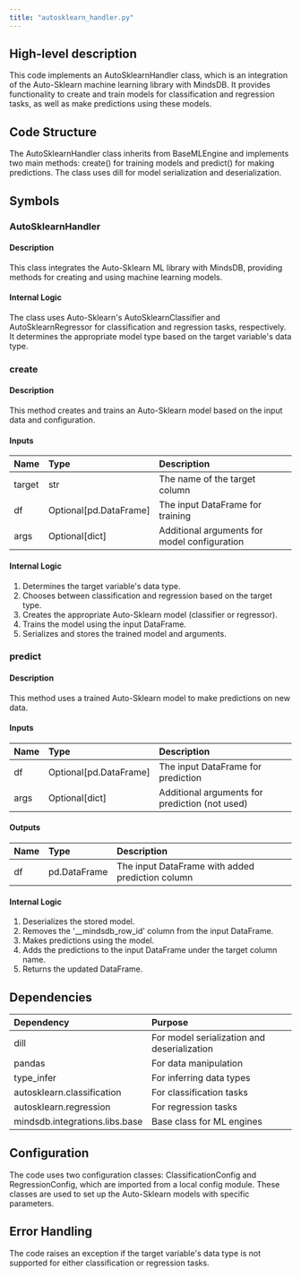 ```yaml
---
title: "autosklearn_handler.py"
---
```


## High-level description
This code implements an AutoSklearnHandler class, which is an integration of the Auto-Sklearn machine learning library with MindsDB. It provides functionality to create and train models for classification and regression tasks, as well as make predictions using these models.

## Code Structure
The AutoSklearnHandler class inherits from BaseMLEngine and implements two main methods: create() for training models and predict() for making predictions. The class uses dill for model serialization and deserialization.

## Symbols

### AutoSklearnHandler
#### Description
This class integrates the Auto-Sklearn ML library with MindsDB, providing methods for creating and using machine learning models.

#### Internal Logic
The class uses Auto-Sklearn's AutoSklearnClassifier and AutoSklearnRegressor for classification and regression tasks, respectively. It determines the appropriate model type based on the target variable's data type.

### create
#### Description
This method creates and trains an Auto-Sklearn model based on the input data and configuration.

#### Inputs
| Name | Type | Description |
|:-----|:-----|:------------|
| target | str | The name of the target column |
| df | Optional[pd.DataFrame] | The input DataFrame for training |
| args | Optional[dict] | Additional arguments for model configuration |

#### Internal Logic
1. Determines the target variable's data type.
2. Chooses between classification and regression based on the target type.
3. Creates the appropriate Auto-Sklearn model (classifier or regressor).
4. Trains the model using the input DataFrame.
5. Serializes and stores the trained model and arguments.

### predict
#### Description
This method uses a trained Auto-Sklearn model to make predictions on new data.

#### Inputs
| Name | Type | Description |
|:-----|:-----|:------------|
| df | Optional[pd.DataFrame] | The input DataFrame for prediction |
| args | Optional[dict] | Additional arguments for prediction (not used) |

#### Outputs
| Name | Type | Description |
|:-----|:-----|:------------|
| df | pd.DataFrame | The input DataFrame with added prediction column |

#### Internal Logic
1. Deserializes the stored model.
2. Removes the '__mindsdb_row_id' column from the input DataFrame.
3. Makes predictions using the model.
4. Adds the predictions to the input DataFrame under the target column name.
5. Returns the updated DataFrame.

## Dependencies
| Dependency | Purpose |
|:-----------|:--------|
| dill | For model serialization and deserialization |
| pandas | For data manipulation |
| type_infer | For inferring data types |
| autosklearn.classification | For classification tasks |
| autosklearn.regression | For regression tasks |
| mindsdb.integrations.libs.base | Base class for ML engines |

## Configuration
The code uses two configuration classes: ClassificationConfig and RegressionConfig, which are imported from a local config module. These classes are used to set up the Auto-Sklearn models with specific parameters.

## Error Handling
The code raises an exception if the target variable's data type is not supported for either classification or regression tasks.